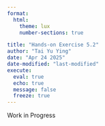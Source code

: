 ---
format: 
  html:
    theme: lux
    number-sections: true

title: "Hands-on Exercise 5.2"
author: "Tai Yu Ying"
date: "Apr 24 2025"
date-modified: "last-modified"
execute: 
  eval: true
  echo: true
  message: false
  freeze: true
---

::: text-center
[Work in Progress]{.display-1}
:::
